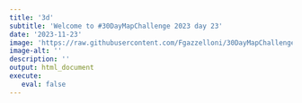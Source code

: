 ```yaml
---
title: '3d'
subtitle: 'Welcome to #30DayMapChallenge 2023 day 23'
date: '2023-11-23'
image: 'https://raw.githubusercontent.com/Fgazzelloni/30DayMapChallenge/master/2023/day23_3D/day23_3D.png'
image-alt: ''
description: ''
output: html_document
execute: 
   eval: false
---
```

